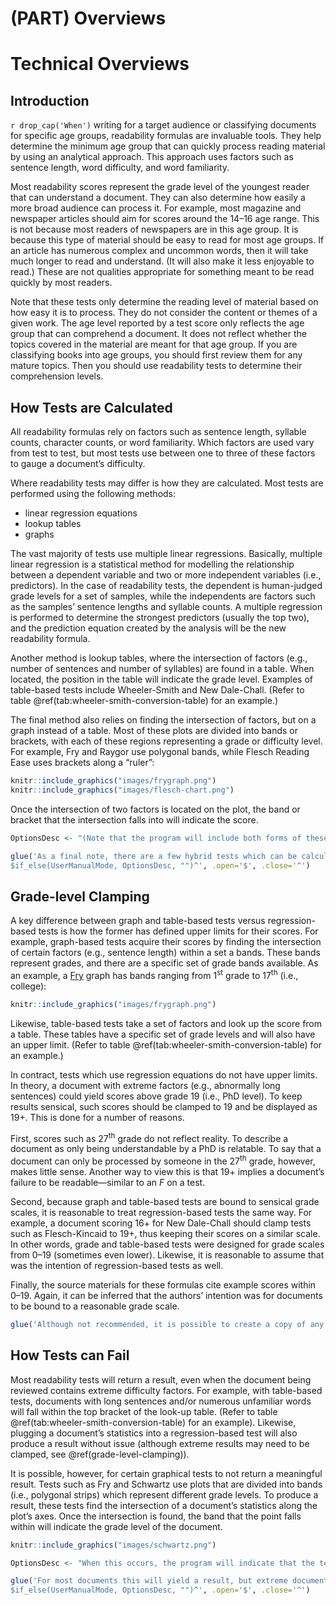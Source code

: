 # (PART) Overviews {-}

# Technical Overviews

## Introduction {-#intro}

`r drop_cap('When')` writing for a target audience or classifying documents for specific age groups, readability formulas are invaluable tools.
They help determine the minimum age group that can quickly process reading material by using an analytical approach.
This approach uses factors such as sentence length, word difficulty, and word familiarity.

Most readability scores represent the grade level of the youngest reader that can understand a document.
They can also determine how easily a more broad audience can process it. For example, most magazine and newspaper articles should aim for scores around the 14–16 age range.
This is not because most readers of newspapers are in this age group. It is because this type of material should be easy to read for most age groups.
If an article has numerous complex and uncommon words, then it will take much longer to read and understand. (It will also make it less enjoyable to read.)
These are not qualities appropriate for something meant to be read quickly by most readers.

Note that these tests only determine the reading level of material based on how easy it is to process.
They do not consider the content or themes of a given work. The age level reported by a test score only reflects the age group that can comprehend a document.
It does not reflect whether the topics covered in the material are meant for that age group. If you are classifying books into age groups, you should first review them for any mature topics.
Then you should use readability tests to determine their comprehension levels.

\newpage

## How Tests are Calculated

All readability formulas rely on factors such as sentence length, syllable counts, character counts, or word familiarity.
Which factors are used vary from test to test, but most tests use between one to three of these factors to gauge a document's difficulty.

::: {.minipage data-latex="{\textwidth}"}
Where readability tests may differ is how they are calculated. Most tests are performed using the following methods:

- linear regression equations
- lookup tables
- graphs
:::

The vast majority of tests use multiple linear regressions. Basically, multiple linear regression is a statistical method for modelling the relationship between a dependent variable and two or more independent variables (i.e., predictors). In the case of readability tests, the dependent is human-judged grade levels for a set of samples, while the independents are factors such as the samples' sentence lengths and syllable counts. A multiple regression is performed to determine the strongest predictors (usually the top two), and the prediction equation created by the analysis will be the new readability formula.

Another method is lookup tables, where the intersection of factors (e.g., number of sentences and number of syllables) are found in a table. When located, the position in the table will indicate the grade level. Examples of table-based tests include Wheeler-Smith and New Dale-Chall. (Refer to table \@ref(tab:wheeler-smith-conversion-table) for an example.)

The final method also relies on finding the intersection of factors, but on a graph instead of a table. Most of these plots are divided into bands or brackets, with each of these regions representing a grade or difficulty level. For example, Fry and Raygor use polygonal bands, while Flesch Reading Ease uses brackets along a “ruler”:

```r
knitr::include_graphics("images/frygraph.png")
knitr::include_graphics("images/flesch-chart.png")
```

Once the intersection of two factors is located on the plot, the band or bracket that the intersection falls into will indicate the score.

```r
OptionsDesc <- "(Note that the program will include both forms of these tests in the results.)"

glue('As a final note, there are a few hybrid tests which can be calculated via a regression equation or graph. These tests were initially constructed as regression equations, and this is the preferred method for performing them. The tests\' authors, however, would also offer a graphical version as a quicker and simpler way for performing these tests. Examples of these tests include Flesch Reading Ease and Crawford.
$if_else(UserManualMode, OptionsDesc, "")^', .open='$', .close='^')
```

## Grade-level Clamping {#grade-level-clamping}

A key difference between graph and table-based tests versus regression-based tests is how the former has defined upper limits for their scores. For example, graph-based tests acquire their scores by finding the intersection of certain factors (e.g., sentence length) within a set a bands. These bands represent grades, and there are a specific set of grade bands available. As an example, a [Fry](#fry-test) graph has bands ranging from 1^st^ grade to 17^th^ (i.e., college):

```r
knitr::include_graphics("images/frygraph.png")
```

Likewise, table-based tests take a set of factors and look up the score from a table. These tables have a specific set of grade levels and will also have an upper limit. (Refer to table \@ref(tab:wheeler-smith-conversion-table) for an example.)

In contract, tests which use regression equations do not have upper limits. In theory, a document with extreme factors (e.g., abnormally long sentences) could yield scores above grade 19 (i.e., PhD level). To keep results sensical, such scores should be clamped to 19 and be displayed as 19+. This is done for a number of reasons.

First, scores such as 27^th^ grade do not reflect reality. To describe a document as only being understandable by a PhD is relatable. To say that a document can only be processed by someone in the 27^th^ grade, however, makes little sense. Another way to view this is that 19+ implies a document's failure to be readable—similar to an *F* on a test.

Second, because graph and table-based tests are bound to sensical grade scales, it is reasonable to treat regression-based tests the same way. For example, a document scoring 16+ for New Dale-Chall should clamp tests such as Flesch-Kincaid to 19+, thus keeping their scores on a similar scale. In other words, grade and table-based tests were designed for grade scales from 0–19 (sometimes even lower). Likewise, it is reasonable to assume that was the intention of regression-based tests as well.

Finally, the source materials for these formulas cite example scores within 0–19. Again, it can be inferred that the authors' intention was for documents to be bound to a reasonable grade scale.

```r
glue('Although not recommended, it is possible to create a copy of any regression-based test and remove this clamping. (Refer to ch. \\@ref(custom-test-no-clamping) for an example.)')
```

## How Tests can Fail

Most readability tests will return a result, even when the document being reviewed contains extreme difficulty factors. For example, with table-based tests, documents with long sentences and/or numerous unfamiliar words will fall within the top bracket of the look-up table. (Refer to table \@ref(tab:wheeler-smith-conversion-table) for an example). Likewise, plugging a document's statistics into a regression-based test will also produce a result without issue (although extreme results may need to be clamped, see \@ref(grade-level-clamping)).

It is possible, however, for certain graphical tests to not return a meaningful result. Tests such as Fry and Schwartz use plots that are divided into bands (i.e., polygonal strips) which represent different grade levels. To produce a result, these tests find the intersection of a document's statistics along the plot's axes. Once the intersection is found, the band that the point falls within will indicate the grade level of the document.

```r
knitr::include_graphics("images/schwartz.png")
```

```r
OptionsDesc <- "When this occurs, the program will indicate that the test failed and explain which factor (e.g., high syllable count) caused the failure."

glue('For most documents this will yield a result, but extreme documents may fall outside of the grade-level bands. (This can happen if there are too many difficult words or lengthy sentences.)
$if_else(UserManualMode, OptionsDesc, "")^', .open='$', .close='^')
```
